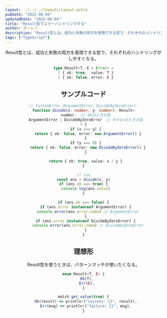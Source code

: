 ```yaml
---
layout: ../../../layouts/Layout.astro
pubDate: "2022-08-04"
updatedDate: "2022-08-04"
title: "Result型でエラーハンドリングする"
author: ダーシノ
description: "Result型とは、成功と失敗の両方を表現できる型で、それぞれのハンドリングがしやすくなる。ただし、パターンマッチが使いたくなる。"
tags: ["TypeScript"]
---
```



<Header {...frontmatter} />

Result型とは、成功と失敗の両方を表現できる型で、それぞれのハンドリングがしやすくなる。

```ts
type Result<T, E = Error> =
  | { ok: true,  value: T }
  | { ok: false, error: E }
```

## サンプルコード
```ts
// CustomError（ArgumentError、DivideByZeroError）
function divide(x: number, y: number): Result<
  number,  // OKのときの型
  ArgumentError | DivideByZeroError  // Errorのときの型
> {
  if (x === y) {
    return { ok: false, error: new ArgumentError() }
  }
  if (y === 0) {
    return { ok: false, error: new DivideByZeroError() }
  }

  return { ok: true, value: x / y }
}

// run
const ans = divide(x, y)
if (ans.ok === true) {
  console.log(ans.value)
}

if (ans.ok === false) {
  if (ans.error instanceof ArgumentError) {
    console.error(ans.error.name) // ArgumentError
  }
  if (ans.error instanceof DivideByZeroError) {
    console.error(ans.error.name) // DivideByZeroError
  }
}
```

## 理想形

Result型を使うときは、パターンマッチが使いたくなる。

```ts
enum Result<T, E> {
   Ok(T),
   Err(E),
}

match get_value(true) {
  Ok(result) => println!("success: {}", result),
  Err(msg) => println!("failure: {}", msg),
}
```
